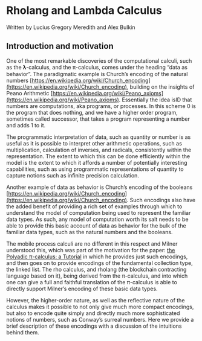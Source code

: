 # Rholang and Lambda Calculus

Written by Lucius Gregory Meredith and Alex Bulkin

## Introduction and motivation

One of the most remarkable discoveries of the computational calculi, such as the 𝛌-calculus, and the π-calculus, comes under the heading “data as behavior”. The paradigmatic example is Church’s encoding of the natural numbers [https://en.wikipedia.org/wiki/Church_encoding](https://en.wikipedia.org/wiki/Church_encoding), building on the insights of Peano Arithmetic [https://en.wikipedia.org/wiki/Peano_axioms](https://en.wikipedia.org/wiki/Peano_axioms). Essentially the idea isID that numbers are computations, aka programs, or processes. In this scheme 0 is the program that does nothing, and we have a higher order program, sometimes called successor, that takes a program representing a number and adds 1 to it.

The programmatic interpretation of data, such as quantity or number is as useful as it is possible to interpret other arithmetic operations, such as multiplication, calculation of inverses, and radicals, consistently within the representation. The extent to which this can be done efficiently within the model is the extent to which it affords a number of potentially interesting capabilities, such as using programmatic representations of quantity to capture notions such as infinite precision calculation.

Another example of data as behavior is Church’s encoding of the booleans [https://en.wikipedia.org/wiki/Church_encoding](https://en.wikipedia.org/wiki/Church_encoding). Such encodings also have the added benefit of providing a rich set of examples through which to understand the model of computation being used to represent the familiar data types. As such, any model of computation worth its salt needs to be able to provide this basic account of data as behavior for the bulk of the familiar data types, such as the natural numbers and the booleans.

The mobile process calculi are no different in this respect and Milner understood this, which was part of the motivation for the paper: [the Polyadic π-calculus: a Tutorial](http://www.lfcs.inf.ed.ac.uk/reports/91/ECS-LFCS-91-180/) in which he provides just such encodings, and then goes on to provide encodings of the fundamental collection type, the linked list. The rho calculus, and rholang (the blockchain contracting language based on it), being derived from the π-calculus, and into which one can give a full and faithful translation of the π-calculus is able to directly support Milner’s encoding of these basic data types.

However, the higher-order nature, as well as the reflective nature of the calculus makes it possible to not only give much more compact encodings, but also to encode quite simply and directly much more sophisticated notions of numbers, such as Conway’s surreal numbers. Here we provide a brief description of these encodings with a discussion of the intuitions behind them.

